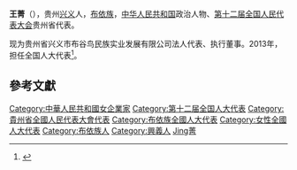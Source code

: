 '''王菁'''（{{bd|1971年||}}），贵州[[兴义|兴义]]人，[[布依族|布依族]]，[[中华人民共和国|中华人民共和国]]政治人物、[[第十二届全国人民代表大会|第十二届全国人民代表大会]]贵州省代表。

现为贵州省兴义市布谷鸟民族实业发展有限公司法人代表、执行董事。2013年，担任全国人大代表<ref>{{cite news|title=全国人大代表信息-王菁|url= http://210.82.31.1:8084/delegate/viewDelegate.action?dbid=122253|accessdate=2013-04-05|newspaper=全国人大网}}</ref>。

==參考文獻==
{{reflist}}
{{中国政治人物小作品}}
{{DEFAULTSORT:Wang王}}
[[Category:中華人民共和國女企業家|Category:中華人民共和國女企業家]]
[[Category:第十二届全国人大代表|Category:第十二届全国人大代表]]
[[Category:貴州省全國人民代表大會代表|Category:貴州省全國人民代表大會代表]]
[[Category:布依族全國人大代表|Category:布依族全國人大代表]]
[[Category:女性全國人大代表|Category:女性全國人大代表]]
[[Category:布依族人|Category:布依族人]]
[[Category:興義人|Category:興義人]]
[[Category:王姓|Jing菁]]